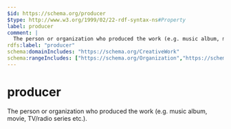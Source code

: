 ```yaml
---
$id: https://schema.org/producer
$type: http://www.w3.org/1999/02/22-rdf-syntax-ns#Property
label: producer
comment: |
  The person or organization who produced the work (e.g. music album, movie, TV/radio series etc.).
rdfs:label: "producer"
schema:domainIncludes: "https://schema.org/CreativeWork"
schema:rangeIncludes: ["https://schema.org/Organization","https://schema.org/Person"]
---
```


# producer

The person or organization who produced the work (e.g. music album, movie, TV/radio series etc.).

